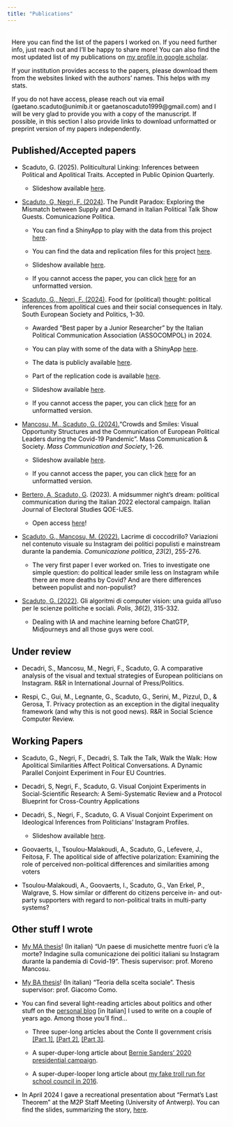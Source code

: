 ```yaml
---
title: "Publications"
---
```


```{=html}
<style>
  body {
  background-image: url("/backgrounds/background_ag1.jpeg");
  background-attachment: fixed;
  background-size: cover;
  background-repeat: no-repeat;
}
  
.text-background {
    background-color: rgba(256, 256, 256, 0.8); 
    color: black; /* White text for contrast */
    padding: 5px 10px; /* Padding around text */
    display: inline-block; /* Ensures the background only takes up necessary space */
}
</style>
```

::: text-background
Here you can find the list of the papers I worked on. If you need further info, just reach out and I'll be happy to share more! You can also find the most updated list of my publications on [my profile in google scholar](https://scholar.google.it/citations?user=g52GJngAAAAJ&hl=it&oi=ao).

If your institution provides access to the papers, please download them from the websites linked with the authors' names. This helps with my stats.

If you do not have access, please reach out via email (gaetano.scaduto\@unimib.it or gaetanoscaduto1999\@gmail.com) and I will be very glad to provide you with a copy of the manuscript. If possible, in this section I also provide links to download unformatted or preprint version of my papers independently.

## Published/Accepted papers

-   Scaduto, G. (2025). Politicultural Linking: Inferences between Political and Apolitical Traits. Accepted in Public Opinion Quarterly.

    -   Slideshow available <i class="fas fa-download pr-1 fa-fw"></i> [here](presentations/PL_presentation.pdf){target="_blank"}.

-   [Scaduto, G, Negri, F. (2024)](https://www.rivisteweb.it/doi/10.3270/115244). The Pundit Paradox: Exploring the Mismatch between Supply and Demand in Italian Political Talk Show Guests. Comunicazione Politica.

    -   You can find a ShinyApp to play with the data from this project [here](https://gaetanoscaduto.shinyapps.io/talkshows/).

    -   You can find the data and replication files for this project [here](https://github.com/gaetanoscaduto/Pundit_Paradox_Rep_Files).

    -   Slideshow available <i class="fas fa-download pr-1 fa-fw"></i> [here](presentations/PP_presentation.pdf){target="_blank"}.

    -   If you cannot access the paper, you can click <i class="fas fa-download pr-1 fa-fw"></i> [here](publications/manuscript%20versions/Pundit_paradox_unformatted.pdf){target="_blank"} for an unformatted version.

<!-- -->

-   [Scaduto, G., Negri, F. (2024)](https://www.tandfonline.com/doi/full/10.1080/13608746.2024.2411539). Food for (political) thought: political inferences from apolitical cues and their social consequences in Italy. South European Society and Politics, 1–30.

    -   Awarded "Best paper by a Junior Researcher" by the Italian Political Communication Association (ASSOCOMPOL) in 2024.

    -   You can play with some of the data with a ShinyApp [here](https://gaetanoscaduto.shinyapps.io/risposteaperte/).

    -   The data is publicly available [here](https://www.unidata.unimib.it/?indagine=inferenze-politiche-da-elementi-apolitici-il-caso-del-cibo-in-italia-2023).

    -   Part of the replication code is available [here](https://github.com/gaetanoscaduto/FFPT).

    -   Slideshow available <i class="fas fa-download pr-1 fa-fw"></i> [here](presentations/FFPT_presentation.pdf){target="_blank"}.

    -   If you cannot access the paper, you can click <i class="fas fa-download pr-1 fa-fw"></i> [here](publications/manuscript%20versions/FFPT_unformatted.pdf){target="_blank"} for an unformatted version.

<!-- -->

-   [Mancosu, M., Scaduto, G. (2024).](https://www.tandfonline.com/doi/full/10.1080/15205436.2024.2351980)"Crowds and Smiles: Visual Opportunity Structures and the Communication of European Political Leaders during the Covid-19 Pandemic". Mass Communication & Society. *Mass Communication and Society*, 1-26.

    -   Slideshow available <i class="fas fa-download pr-1 fa-fw"></i> [here](presentations/CoS_presentation.pdf){target="_blank"}.

    -   If you cannot access the paper, you can click <i class="fas fa-download pr-1 fa-fw"></i> [here](publications/manuscript%20versions/CoS_unformatted.pdf){target="_blank"} for an unformatted version.

<!--         <p><i class="fas fa-download pr-1 fa-fw"></i><a href=publications/Mancosu_Scaduto_2024.pdf target=_blank> Click here to download</a>.</p> -->

-   [Bertero, A, Scaduto, G](https://oaj.fupress.net/index.php/qoe/article/view/14224). (2023). A midsummer night's dream: political communication during the Italian 2022 electoral campaign. Italian Journal of Electoral Studies QOE-IJES.

    -   Open access [here](https://oaj.fupress.net/index.php/qoe/article/view/14224/12058)!

<!--         <p><i class="fas fa-download pr-1 fa-fw"></i><a href=publications/Bertero_Scaduto_2023.pdf target=_blank> Click here to download</a>.</p> -->

-   [Scaduto, G., Mancosu, M. (2022).](https://www.rivisteweb.it/doi/10.3270/104851) Lacrime di coccodrillo? Variazioni nel contenuto visuale su Instagram dei politici populisti e mainstream durante la pandemia. *Comunicazione politica*, *23*(2), 255-276.

    -   The very first paper I ever worked on. Tries to investigate one simple question: do political leader smile less on Instagram while there are more deaths by Covid? And are there differences between populist and non-populist?

<!--         <p><i class="fas fa-download pr-1 fa-fw"></i><a href=publications/Scaduto_Mancosu_2022.pdf target=_blank> Click here to download</a>.</p> -->

-   [Scaduto, G. (2022)](https://www.rivisteweb.it/doi/10.1424/104525). Gli algoritmi di computer vision: una guida all'uso per le scienze politiche e sociali. *Polis*, *36*(2), 315-332.

    -   Dealing with IA and machine learning before ChatGTP, Midjourneys and all those guys were cool.

<!--         <p><i class="fas fa-download pr-1 fa-fw"></i><a href=publications/Scaduto_2022.pdf target=_blank> Click here to download</a>.</p> -->

## Under review

-   Decadri, S., Mancosu, M., Negri, F., Scaduto, G. A comparative analysis of the visual and textual strategies of European politicians on Instagram. R&R in International Journal of Press/Politics.

-   Respi, C., Gui, M., Legnante, G., Scaduto, G., Serini, M., Pizzul, D., & Gerosa, T. Privacy protection as an exception in the digital inequality framework (and why this is not good news). R&R in Social Science Computer Review.

## Working Papers

-   Scaduto, G., Negri, F., Decadri, S. Talk the Talk, Walk the Walk: How Apolitical Similarities Affect Political Conversations. A Dynamic Parallel Conjoint Experiment in Four EU Countries.

-   Decadri, S, Negri, F., Scaduto, G. Visual Conjoint Experiments in Social-Scientific Research: A Semi-Systematic Review and a Protocol Blueprint for Cross-Country Applications

-   Decadri, S., Negri, F., Scaduto, G. A Visual Conjoint Experiment on Ideological Inferences from Politicians’ Instagram Profiles.

    -   Slideshow available <i class="fas fa-download pr-1 fa-fw"></i> [here](presentations/VC_presentation.pdf){target="_blank"}.

-   Goovaerts, I., Tsoulou-Malakoudi, A., Scaduto, G., Lefevere, J., Feitosa, F. The apolitical side of affective polarization: Examining the role of perceived non-political differences and similarities among voters

-   Tsoulou-Malakoudi, A., Goovaerts, I., Scaduto, G., Van Erkel, P., Walgrave, S. How similar or different do citizens perceive in- and out-party supporters with regard to non-political traits in multi-party systems?

## Other stuff I wrote

-   [My MA thesis](publications/TESI_merged.pdf)! (In italian) "Un paese di musichette mentre fuori c'è la morte? Indagine sulla comunicazione dei politici italiani su Instagram durante la pandemia di Covid-19". Thesis supervisor: prof. Moreno Mancosu.

-   [My BA thesis](publications/Tesi_triennale.pdf)! (In italian) "Teoria della scelta sociale". Thesis supervisor: prof. Giacomo Como.

-   You can find several light-reading articles about politics and other stuff on the [personal blog](https://nienteditwee.blogspot.com/) \[in Italian\] I used to write on a couple of years ago. Among those you'll find...

    -   Three super-long articles about the Conte II government crisis [\[Part 1\]](https://nienteditwee.blogspot.com/2021/01/capire-la-crisi-racconto-autoironico.html), [\[Part 2\]](https://nienteditwee.blogspot.com/2021/02/lintermezzo-dal-conte-ter-mario-draghi.html), [\[Part 3\]](https://nienteditwee.blogspot.com/2021/02/continuare-capire-la-crisi.html).

    -   A super-duper-long article about [Bernie Sanders' 2020 presidential campaign](https://nienteditwee.blogspot.com/2019/12/).

    -   A super-duper-looper long article about [my fake troll run for school council in 2016](https://nienteditwee.blogspot.com/2016/10/).

-   In April 2024 I gave a recreational presentation about "Fermat's Last Theorem" at the M2P Staff Meeting (University of Antwerp). You can find the slides, summarizing the story, [here](https://github.com/gaetanoscaduto/other-stuff/blob/main/Fermat%E2%80%99s%20Last%20Problem%20(2).pdf).
:::
